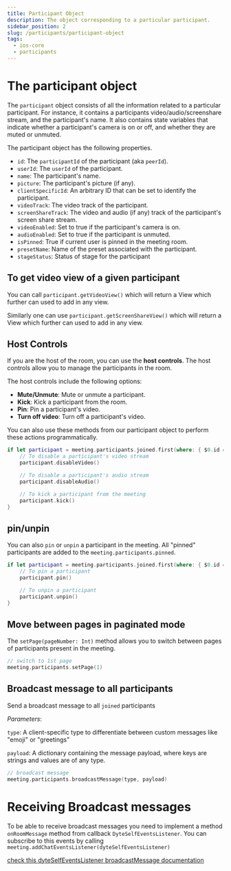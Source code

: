 ```yaml
---
title: Participant Object
description: The object corresponding to a particular participant.
sidebar_position: 2
slug: /participants/participant-object
tags:
  - ios-core
  - participants
---
```


# The participant object

The `participant` object consists of all the information related to a particular participant. For instance, it contains a participants video/audio/screenshare stream, and the participant's name. It also contains state variables that indicate whether a participant's camera is on or off, and whether they are muted or unmuted.

The participant object has the following properties.

- `id`: The `participantId` of the participant (aka `peerId`).
- `userId`: The `userId` of the participant.
- `name`: The participant's name.
- `picture`: The participant's picture (if any).
- `clientSpecificId`: An arbitrary ID that can be set to identify the
  participant.
- `videoTrack`: The video track of the participant.
- `screenShareTrack`: The video and audio (if any) track of the participant's
  screen share stream.
- `videoEnabled`: Set to true if the participant's camera is on.
- `audioEnabled`: Set to true if the participant is unmuted.
- `isPinned`: True if current user is pinned in the meeting room.
- `presetName`: Name of the preset associated with the participant.
- `stageStatus`: Status of stage for the participant

## To get video view of a given participant

You can call `participant.getVideoView()` which will return a View which further
can used to add in any view.

Similarly one can use `participant.getScreenShareView()` which will return a
View which further can used to add in any view.

## Host Controls

If you are the host of the room, you can use the **host controls**. The host controls allow you to manage the participants in the room.

The host controls include the following options:

- **Mute/Unmute**: Mute or unmute a participant.
- **Kick**: Kick a participant from the room.
- **Pin**: Pin a participant's video.
- **Turn off video**: Turn off a participant's video.

You can also use these methods from our participant object to
perform these actions programmatically.

```swift
if let participant = meeting.participants.joined.first(where: { $0.id == participantId }) {
    // To disable a participant's video stream
    participant.disableVideo()

    // To disable a participant's audio stream
    participant.disableAudio()

    // To kick a participant from the meeting
    participant.kick()
}
```

## pin/unpin

You can also `pin` or `unpin` a participant in the meeting. All "pinned"
participants are added to the `meeting.participants.pinned`.

```swift
if let participant = meeting.participants.joined.first(where: { $0.id == participantId }) {
    // To pin a participant
    participant.pin()

    // To unpin a participant
    participant.unpin()
}
```

## Move between pages in paginated mode

The `setPage(pageNumber: Int)` method allows you to switch between pages of
participants present in the meeting.

```swift
// switch to 1st page
meeting.participants.setPage(1)
```

## Broadcast message to all participants

Send a broadcast message to all `joined` participants

_Parameters_:

`type`: A client-specific type to differentiate between custom messages like "emoji" or "greetings"

`payload`: A dictionary containing the message payload, where keys are strings and values are of any type.

```swift
// broadcast message
meeting.participants.broadcastMessage(type, payload)
```

# Receiving Broadcast messages

To be able to receive broadcast messages you need to implement a method
`onRoomMessage` method from callback `DyteSelfEventsListener`. You can
subscribe to this events by calling
`meeting.addChatEventsListener(dyteSelfEventsListener)`

[check this dyteSelfEventsListener broadcastMessage documentation](/ios-core/local-user/events#listen-to-broadcast-message-within-the-room)

<head>
  <title>iOS Core The participant object</title>
  <meta
    name="description"
    content="Explore the Android Participants Participant Object and its functionalities for effective integration in your application."
  />
</head>
